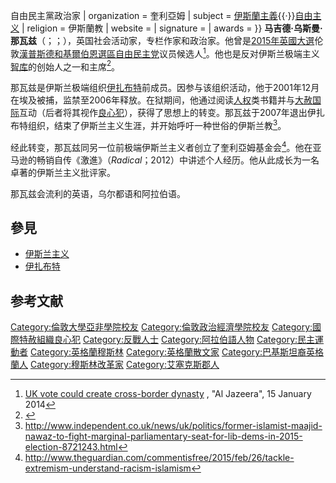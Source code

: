 {{blpsources|time=2015-11-29T00:49:42+00:00}}
{{expand|time=2015-11-29T00:49:42+00:00}}
{{Infobox person
| honorific-prefix = 
| name             = 马吉德·那瓦兹<br>Maajid Nawaz
| honorific-suffix = 
| image            = Maajid Nawaz speaking at Maastricht University (1).jpg
| image_size       = 250px
| small_image      = 
| caption          = 2018年那瓦兹
| birth_name       = 马吉德·乌斯曼·那瓦兹<br>Maajid Usman Nawaz
| birth_date       = {{Birth date and age|1978|11|2}}
| birth_place      = {{UK}}[[埃塞克斯郡|埃塞克斯郡]][[濱海紹森德|濱海紹森德]]
| death_date       = 
| death_place      = 
| resting_place    = 
| citizenship      = 
| ethnicity        = 巴基斯坦
| nationality      = {{UK}}
| education        = 法律和阿拉伯<small>（[[文学士|B.A]] 2007）</small><br/>政治學理論<small>（[[理學碩士|M.Sc.]] 2008）</small>
| alma_mater       = [[倫敦大學亞非學院|倫敦大學亞非學院]]<br/>[[倫敦政治經濟學院|倫敦政治經濟學院]]
| party            = [[自由民主黨_(英國)|自由民主党]]
| relations        = 
| spouse           = {{marriage|拉比耶·艾哈邁德（Rabia Ahmed）|1999|2008}} <br/> {{marriage|瑞秋·馬加特（Rachel Maggart）|2014}}
| children         = 1
| genre            = [[非虛構作品|非虛構作品]]
| notableworks     = 《{{le|激進：我在伊斯蘭極端主義之外旅程|Radical: My Journey out of Islamist Extremism|激進}}》（''Radical''）<br/>《關於褻瀆》（''On Blasphemy''）<br/>《{{le|伊斯蘭教與寬容的未來|Islam and the Future of Tolerance}}》（''Islam and the Future of Tolerance''）
| known_for        = {{le|伊斯蘭主義的批判|Criticism of Islamism}}<br/>自由主義倡導
| occupation       = 作家<br>{{le|奎利亞姆 (智庫)|Quilliam (think tank)|奎利亞姆基金会}}的创始人{{·}}自由民主黨政治家
| organization     = 奎利亞姆
| subject          = [[伊斯蘭主義|伊斯蘭主義]]{{·}}[[自由主义|自由主义]]
| religion         = 伊斯蘭教
| website          = {{URL|http://www.maajidnawaz.com|maajidnawaz.com}}
| signature        = 
| awards           = 
}}
'''马吉德·乌斯曼·那瓦兹'''（{{lang-en|Maajid Usman Nawaz}}；{{lang-ur|ماجد نواز}}；{{bd|1978年|11月2日}}），英国社会活动家，专栏作家和政治家。他曾是[[2015年英國大選|2015年英國大選]]伦敦[[漢普斯德和基爾伯恩_(英國國會選區)|漢普斯德和基爾伯恩選區]][[自由民主黨_(英國)|自由民主党]]议员候选人<ref>[http://www.aljazeera.com/indepth/features/2014/01/uk-vote-could-create-cross-border-dynasty-2014113112342206325.html UK vote could create cross-border dynasty] {{Wayback|url=http://www.aljazeera.com/indepth/features/2014/01/uk-vote-could-create-cross-border-dynasty-2014113112342206325.html |date=20181008174450 }}, "Al Jazeera", 15 January 2014</ref>。他也是反对伊斯兰极端主义[[智库|智库]]{{le|奎利亞姆 (智庫)|Quilliam (think tank)|奎利亞姆基金会}}的创始人之一和主席<ref>{{Cite web |url=http://www.quilliamfoundation.org/about/staff/maajid-nawaz/ |title=Maajid Nawaz (Quilliam) |accessdate=2015-11-29 |archive-date=2016-12-19 |archive-url=https://web.archive.org/web/20161219210851/http://www.quilliamfoundation.org/about/staff/maajid-nawaz/ |dead-url=yes }}</ref>。

那瓦兹是伊斯兰极端组织[[伊扎布特|伊扎布特]]前成员。因参与该组织活动，他于2001年12月在埃及被捕，监禁至2006年释放。在狱期间，他通过阅读[[人权|人权]]类书籍并与[[大赦国际|大赦国际]]互动（后者将其视作[[良心犯|良心犯]]），获得了思想上的转变。那瓦兹于2007年退出伊扎布特组织，结束了伊斯兰主义生涯，并开始呼吁一种世俗的伊斯兰教<ref>http://www.independent.co.uk/news/uk/politics/former-islamist-maajid-nawaz-to-fight-marginal-parliamentary-seat-for-lib-dems-in-2015-election-8721243.html</ref>。

经此转变，那瓦兹同另一位前极端伊斯兰主义者{{le|埃德·侯賽因|Ed Husain}}创立了奎利亞姆基金会<ref>http://www.theguardian.com/commentisfree/2015/feb/26/tackle-extremism-understand-racism-islamism</ref>。他在亚马逊的畅销自传《激進》（''Radical''；2012）中讲述个人经历。他从此成长为一名卓著的伊斯兰主义批评家。

那瓦兹会流利的英语，乌尔都语和阿拉伯语。

== 參見 ==
*[[伊斯兰主义|伊斯兰主义]]
*[[伊扎布特|伊扎布特]]

==参考文献==
{{Reflist|2}}
{{DEFAULTSORT:Nawaz, Maajid}}
[[Category:倫敦大學亞非學院校友|Category:倫敦大學亞非學院校友]]
[[Category:倫敦政治經濟學院校友|Category:倫敦政治經濟學院校友]]
[[Category:國際特赦組織良心犯|Category:國際特赦組織良心犯]]
[[Category:反戰人士|Category:反戰人士]]
[[Category:阿拉伯語人物|Category:阿拉伯語人物]]
[[Category:民主運動者|Category:民主運動者]]
[[Category:英格蘭穆斯林|Category:英格蘭穆斯林]]
[[Category:英格蘭散文家|Category:英格蘭散文家]]
[[Category:巴基斯坦裔英格蘭人|Category:巴基斯坦裔英格蘭人]]
[[Category:穆斯林改革家|Category:穆斯林改革家]]
[[Category:艾塞克斯郡人|Category:艾塞克斯郡人]]